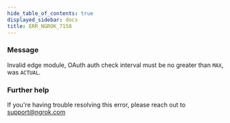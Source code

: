 ```yaml
---
hide_table_of_contents: true
displayed_sidebar: docs
title: ERR_NGROK_7158
---
```


### Message

Invalid edge module, OAuth auth check interval must be no greater than `MAX`, was `ACTUAL`.

<ErrorDetails />

### Further help

If you're having trouble resolving this error, please reach out to [support@ngrok.com](mailto:support@ngrok.com?subject=Help%20with%20ERR_NGROK_7158)

